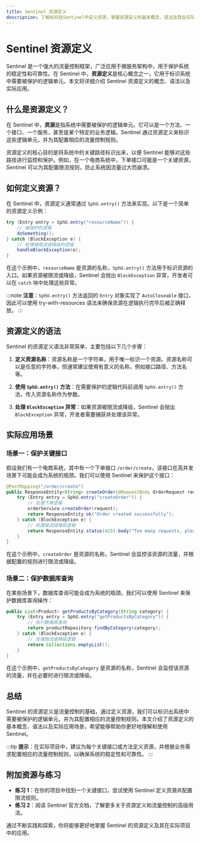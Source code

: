```yaml
---
title: Sentinel 资源定义
description: 了解如何在Sentinel中定义资源，掌握资源定义的基本概念、语法及其在实际场景中的应用。
---
```


# Sentinel 资源定义

Sentinel 是一个强大的流量控制框架，广泛应用于微服务架构中，用于保护系统的稳定性和可靠性。在 Sentinel 中，**资源定义**是核心概念之一，它用于标识系统中需要被保护的逻辑单元。本文将详细介绍 Sentinel 资源定义的概念、语法以及实际应用。

## 什么是资源定义？

在 Sentinel 中，**资源**是指系统中需要被保护的逻辑单元。它可以是一个方法、一个接口、一个服务，甚至是某个特定的业务逻辑。Sentinel 通过资源定义来标识这些逻辑单元，并为其配置相应的流量控制规则。

资源定义的核心目的是将系统中的关键路径标识出来，以便 Sentinel 能够对这些路径进行监控和保护。例如，在一个电商系统中，下单接口可能是一个关键资源，Sentinel 可以为其配置限流规则，防止系统因流量过大而崩溃。

## 如何定义资源？

在 Sentinel 中，资源定义通常通过 `SphU.entry()` 方法来实现。以下是一个简单的资源定义示例：

```java
try (Entry entry = SphU.entry("resourceName")) {
    // 被保护的逻辑
    doSomething();
} catch (BlockException e) {
    // 处理被限流或降级的逻辑
    handleBlockException(e);
}
```

在这个示例中，`resourceName` 是资源的名称，`SphU.entry()` 方法用于标识资源的入口。如果资源被限流或降级，Sentinel 会抛出 `BlockException` 异常，开发者可以在 `catch` 块中处理这些异常。

:::note
**注意**：`SphU.entry()` 方法返回的 `Entry` 对象实现了 `AutoCloseable` 接口，因此可以使用 try-with-resources 语法来确保资源在逻辑执行完毕后被正确释放。
:::

## 资源定义的语法

Sentinel 的资源定义语法非常简单，主要包括以下几个步骤：

1. **定义资源名称**：资源名称是一个字符串，用于唯一标识一个资源。资源名称可以是任意的字符串，但通常建议使用有意义的名称，例如接口路径、方法名等。

2. **使用 `SphU.entry()` 方法**：在需要保护的逻辑代码前调用 `SphU.entry()` 方法，传入资源名称作为参数。

3. **处理 `BlockException` 异常**：如果资源被限流或降级，Sentinel 会抛出 `BlockException` 异常，开发者需要捕获并处理该异常。

## 实际应用场景

### 场景一：保护关键接口

假设我们有一个电商系统，其中有一个下单接口 `/order/create`，该接口在高并发场景下可能会成为系统的瓶颈。我们可以使用 Sentinel 来保护这个接口：

```java
@PostMapping("/order/create")
public ResponseEntity<String> createOrder(@RequestBody OrderRequest request) {
    try (Entry entry = SphU.entry("createOrder")) {
        // 处理下单逻辑
        orderService.createOrder(request);
        return ResponseEntity.ok("Order created successfully");
    } catch (BlockException e) {
        // 处理限流或降级逻辑
        return ResponseEntity.status(429).body("Too many requests, please try again later");
    }
}
```

在这个示例中，`createOrder` 是资源的名称，Sentinel 会监控该资源的流量，并根据配置的规则进行限流或降级。

### 场景二：保护数据库查询

在某些场景下，数据库查询可能会成为系统的瓶颈。我们可以使用 Sentinel 来保护数据库查询操作：

```java
public List<Product> getProductsByCategory(String category) {
    try (Entry entry = SphU.entry("getProductsByCategory")) {
        // 执行数据库查询
        return productRepository.findByCategory(category);
    } catch (BlockException e) {
        // 处理限流或降级逻辑
        return Collections.emptyList();
    }
}
```

在这个示例中，`getProductsByCategory` 是资源的名称，Sentinel 会监控该资源的流量，并在必要时进行限流或降级。

## 总结

Sentinel 的资源定义是流量控制的基础，通过定义资源，我们可以标识出系统中需要被保护的逻辑单元，并为其配置相应的流量控制规则。本文介绍了资源定义的基本概念、语法以及实际应用场景，希望能够帮助你更好地理解和使用 Sentinel。

:::tip
**提示**：在实际项目中，建议为每个关键接口或方法定义资源，并根据业务需求配置相应的流量控制规则，以确保系统的稳定性和可靠性。
:::

## 附加资源与练习

- **练习 1**：在你的项目中找到一个关键接口，尝试使用 Sentinel 定义资源并配置限流规则。
- **练习 2**：阅读 Sentinel 官方文档，了解更多关于资源定义和流量控制的高级用法。

通过不断实践和探索，你将能够更好地掌握 Sentinel 的资源定义及其在实际项目中的应用。